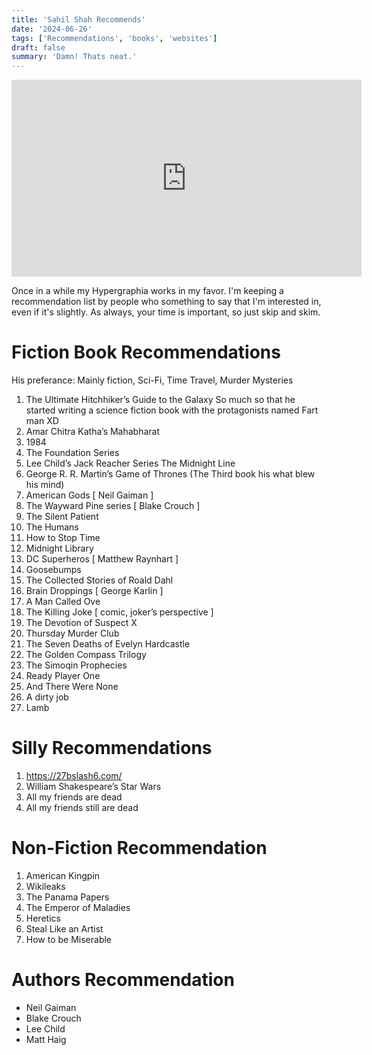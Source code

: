 ```yaml
---
title: 'Sahil Shah Recommends'
date: '2024-06-26'
tags: ['Recommendations', 'books', 'websites']
draft: false
summary: 'Damn! Thats neat.'
---
```


<div class="container" align="center">
  <iframe
    width="560"
    height="315"
    src="https://www.youtube.com/embed/XNbtuhxNj6Q"
    title="45 Book Recommendations by @SahilShahcomedy (Part 1)"
    frameBorder="0"
    allow="accelerometer; autoplay; clipboard-write; encrypted-media; gyroscope; picture-in-picture; web-share"
    allowFullScreen
    class="video"
  ></iframe>
</div>

Once in a while my Hypergraphia works in my favor. I'm keeping a recommendation list by people who something to say that I'm interested in, even if it's slightly. As always, your time is important, so just skip and skim.

# Fiction Book Recommendations

His preferance: Mainly fiction, Sci-Fi, Time Travel, Murder Mysteries

1. The Ultimate Hitchhiker’s Guide to the Galaxy
   So much so that he started writing a science fiction book with the protagonists named Fart man XD
2. Amar Chitra Katha’s Mahabharat
3. 1984
4. The Foundation Series
5. Lee Child’s Jack Reacher Series
   The Midnight Line
6. George R. R. Martin’s Game of Thrones (The Third book his what blew his mind)
7. American Gods [ Neil Gaiman ]
8. The Wayward Pine series [ Blake Crouch ]
9. The Silent Patient
10. The Humans
11. How to Stop Time
12. Midnight Library
13. DC Superheros [ Matthew Raynhart ]
14. Goosebumps
15. The Collected Stories of Roald Dahl
16. Brain Droppings [ George Karlin ]
17. A Man Called Ove
18. The Killing Joke [ comic, joker’s perspective ]
19. The Devotion of Suspect X
20. Thursday Murder Club
21. The Seven Deaths of Evelyn Hardcastle
22. The Golden Compass Trilogy
23. The Simoqin Prophecies
24. Ready Player One
25. And There Were None
26. A dirty job
27. Lamb
    <br />

# Silly Recommendations

1. https://27bslash6.com/
2. William Shakespeare’s Star Wars
3. All my friends are dead
4. All my friends still are dead
   <br />

# Non-Fiction Recommendation

1. American Kingpin
2. Wikileaks
3. The Panama Papers
4. The Emperor of Maladies
5. Heretics
6. Steal Like an Artist
7. How to be Miserable
   <br />

# Authors Recommendation

- Neil Gaiman
- Blake Crouch
- Lee Child
- Matt Haig
